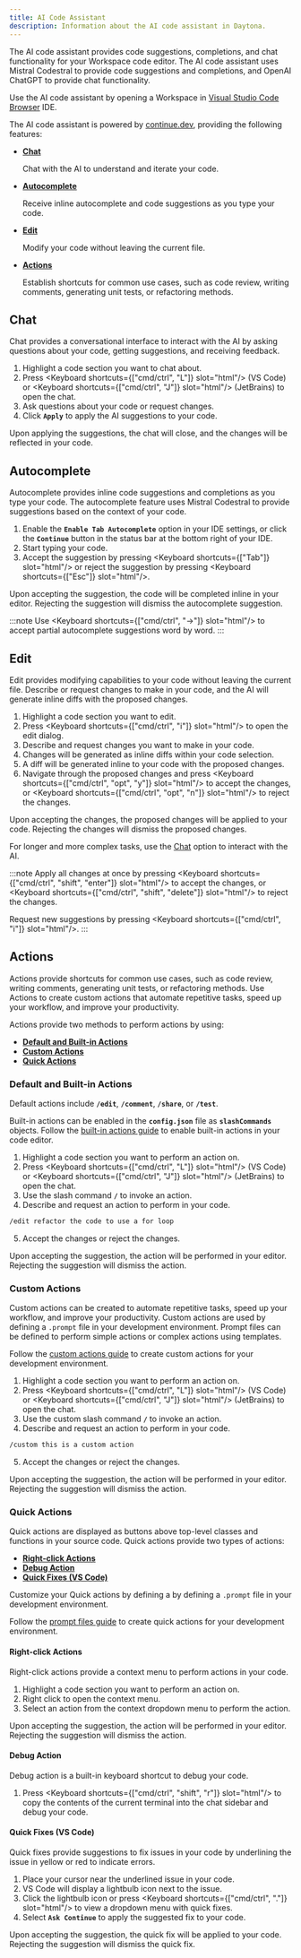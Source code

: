 ```yaml
---
title: AI Code Assistant
description: Information about the AI code assistant in Daytona.
---
```



The AI code assistant provides code suggestions, completions, and chat functionality for your Workspace code editor. The AI code assistant uses Mistral Codestral to provide code suggestions and completions, and OpenAI ChatGPT to provide chat functionality.

Use the AI code assistant by opening a Workspace in [Visual Studio Code Browser](/usage/ide#vs-code-browser) IDE.

The AI code assistant is powered by [continue.dev](https://www.continue.dev/), providing the following features:

- [**Chat**](#chat)

    Chat with the AI to understand and iterate your code.

- [**Autocomplete**](#autocomplete)

    Receive inline autocomplete and code suggestions as you type your code.

- [**Edit**](#edit)

    Modify your code without leaving the current file.

- [**Actions**](#actions)

    Establish shortcuts for common use cases, such as code review, writing comments, generating unit tests, or refactoring methods.

## Chat

Chat provides a conversational interface to interact with the AI by asking questions about your code, getting suggestions, and receiving feedback.

1. Highlight a code section you want to chat about.
2. Press <Keyboard shortcuts={["cmd/ctrl", "L"]} slot="html"/> (VS Code) or <Keyboard shortcuts={["cmd/ctrl", "J"]} slot="html"/> (JetBrains) to open the chat.
3. Ask questions about your code or request changes.
3. Click **`Apply`** to apply the AI suggestions to your code.

Upon applying the suggestions, the chat will close, and the changes will be reflected in your code.

## Autocomplete

Autocomplete provides inline code suggestions and completions as you type your code. The autocomplete feature uses Mistral Codestral to provide suggestions based on the context of your code.

1. Enable the **`Enable Tab Autocomplete`** option in your IDE settings, or click the **`Continue`** button in the status bar at the bottom right of your IDE.
2. Start typing your code.
3. Accept the suggestion by pressing <Keyboard shortcuts={["Tab"]} slot="html"/> or reject the suggestion by pressing <Keyboard shortcuts={["Esc"]} slot="html"/>.

Upon accepting the suggestion, the code will be completed inline in your editor. Rejecting the suggestion will dismiss the autocomplete suggestion.

:::note
Use <Keyboard shortcuts={["cmd/ctrl", "→"]} slot="html"/> to accept partial autocomplete suggestions word by word.
:::

## Edit

Edit provides modifying capabilities to your code without leaving the current file. Describe or request changes to make in your code, and the AI will generate inline diffs with the proposed changes.

1. Highlight a code section you want to edit.
2. Press <Keyboard shortcuts={["cmd/ctrl", "i"]} slot="html"/> to open the edit dialog.
2. Describe and request changes you want to make in your code.
3. Changes will be generated as inline diffs within your code selection.
3. A diff will be generated inline to your code with the proposed changes.
4. Navigate through the proposed changes and press <Keyboard shortcuts={["cmd/ctrl", "opt", "y"]} slot="html"/> to accept the changes, or <Keyboard shortcuts={["cmd/ctrl", "opt", "n"]} slot="html"/> to reject the changes.

Upon accepting the changes, the proposed changes will be applied to your code. Rejecting the changes will dismiss the proposed changes.

For longer and more complex tasks, use the [Chat](#chat) option to interact with the AI.

:::note
Apply all changes at once by pressing <Keyboard shortcuts={["cmd/ctrl", "shift", "enter"]} slot="html"/> to accept the changes, or <Keyboard shortcuts={["cmd/ctrl", "shift", "delete"]} slot="html"/> to reject the changes.

Request new suggestions by pressing <Keyboard shortcuts={["cmd/ctrl", "i"]} slot="html"/>.
:::

## Actions

Actions provide shortcuts for common use cases, such as code review, writing comments, generating unit tests, or refactoring methods. Use Actions to create custom actions that automate repetitive tasks, speed up your workflow, and improve your productivity.

Actions provide two methods to perform actions by using:

- [**Default and Built-in Actions**](#default-and-built-in-actions)
- [**Custom Actions**](#custom-actions)
- [**Quick Actions**](#quick-actions)

### Default and Built-in Actions

Default actions include **`/edit`**, **`/comment`**, **`/share`**, or **`/test`**. 
    
Built-in actions can be enabled in the **`config.json`** file as **`slashCommands`** objects. Follow the [built-in actions guide](https://docs.continue.dev/customize/slash-commands#built-in-slash-commands) to enable built-in actions in your code editor.

1. Highlight a code section you want to perform an action on.
2. Press <Keyboard shortcuts={["cmd/ctrl", "L"]} slot="html"/> (VS Code) or <Keyboard shortcuts={["cmd/ctrl", "J"]} slot="html"/> (JetBrains) to open the chat.
3. Use the slash command **`/`** to invoke an action. 
4. Describe and request an action to perform in your code.

```sh
/edit refactor the code to use a for loop
```

5. Accept the changes or reject the changes.

Upon accepting the suggestion, the action will be performed in your editor. Rejecting the suggestion will dismiss the action.

### Custom Actions

Custom actions can be created to automate repetitive tasks, speed up your workflow, and improve your productivity. Custom actions are used by defining a `.prompt` file in your development environment. Prompt files can be defined to perform simple actions or complex actions using templates.

Follow the [custom actions guide](https://docs.continue.dev/customize/deep-dives/prompt-files#quick-start) to create custom actions for your development environment.

1. Highlight a code section you want to perform an action on.
2. Press <Keyboard shortcuts={["cmd/ctrl", "L"]} slot="html"/> (VS Code) or <Keyboard shortcuts={["cmd/ctrl", "J"]} slot="html"/> (JetBrains) to open the chat.
3. Use the custom slash command **`/`** to invoke an action. 
4. Describe and request an action to perform in your code.

```sh
/custom this is a custom action
```

5. Accept the changes or reject the changes.

Upon accepting the suggestion, the action will be performed in your editor. Rejecting the suggestion will dismiss the action.

### Quick Actions

Quick actions are displayed as buttons above top-level classes and functions in your source code. Quick actions provide two types of actions:

- [**Right-click Actions**](#right-click-actions)
- [**Debug Action**](#debug-action)
- [**Quick Fixes (VS Code)**](#quick-fixes-vs-code)

Customize your Quick actions by defining a by defining a `.prompt` file in your development environment.

Follow the [prompt files guide](https://docs.continue.dev/customize/deep-dives/prompt-files) to create quick actions for your development environment.

#### Right-click Actions

Right-click actions provide a context menu to perform actions in your code.

1. Highlight a code section you want to perform an action on.
2. Right click to open the context menu.
3. Select an action from the context dropdown menu to perform the action.

Upon accepting the suggestion, the action will be performed in your editor. Rejecting the suggestion will dismiss the action.

#### Debug Action

Debug action is a built-in keyboard shortcut to debug your code.

1. Press <Keyboard shortcuts={["cmd/ctrl", "shift", "r"]} slot="html"/> to copy the contents of the current terminal into the chat sidebar and debug your code.

#### Quick Fixes (VS Code)

Quick fixes provide suggestions to fix issues in your code by underlining the issue in yellow or red to indicate errors.

1. Place your cursor near the underlined issue in your code.
2. VS Code will display a lightbulb icon next to the issue.
3. Click the lightbulb icon or press <Keyboard shortcuts={["cmd/ctrl", "."]} slot="html"/> to view a dropdown menu with quick fixes.
4. Select **`Ask Continue`** to apply the suggested fix to your code.

Upon accepting the suggestion, the quick fix will be applied to your code. Rejecting the suggestion will dismiss the quick fix.